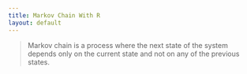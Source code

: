 ```yaml
---
title: Markov Chain With R
layout: default
---
```

> Markov chain is a process where the next state of the system depends only on the current state and not on any of the previous states.

